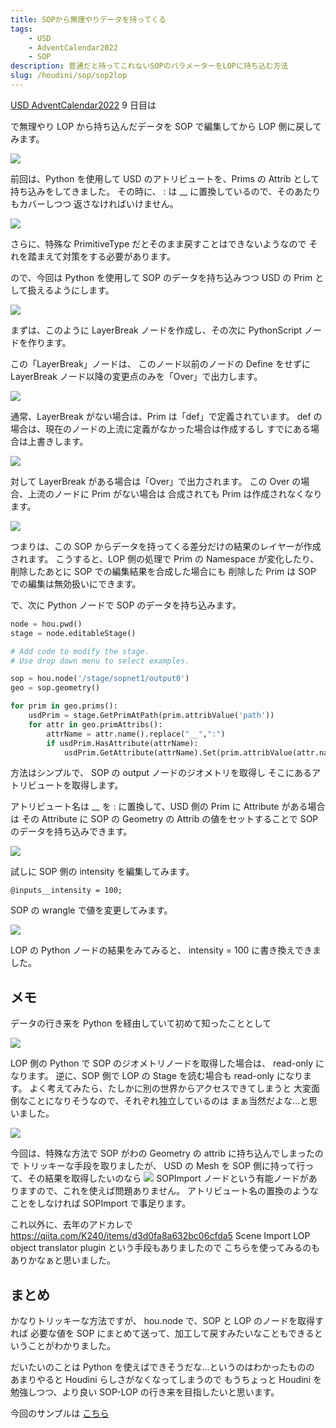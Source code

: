 ```yaml
---
title: SOPから無理やりデータを持ってくる
tags:
    - USD
    - AdventCalendar2022
    - SOP
description: 普通だと持ってこれないSOPのパラメーターをLOPに持ち込む方法
slug: /houdini/sop/sop2lop
---
```


[USD AdventCalendar2022](https://qiita.com/advent-calendar/2022/usd) 9 日目は

<AutoLinkTitle url="/houdini/sop/import_lop" /> で無理やり LOP から持ち込んだデータを
SOP で編集してから LOP 側に戻してみます。

![](https://gyazo.com/83384553e0fc63c5079fe9fa30ff638c.png)

前回は、Python を使用して USD のアトリビュートを、Prims の Attrib として
持ち込みをしてきました。
その時に、 : は \_\_ に置換しているので、そのあたりもカバーしつつ
返さなければいけません。

![](https://gyazo.com/c33e4cd9aa030276e6d00f71759a7b4e.png)

さらに、特殊な PrimitiveType だとそのまま戻すことはできないようなので
それを踏まえて対策をする必要があります。

ので、今回は Python を使用して SOP のデータを持ち込みつつ
USD の Prim として扱えるようにします。

![](https://gyazo.com/74011fb07504fb0f5be013c11ae4295b.png)

まずは、このように LayerBreak ノードを作成し、その次に PythonScript ノードを作ります。

この「LayerBreak」ノードは、
このノード以前のノードの Define をせずに
LayerBreak ノード以降の変更点のみを「Over」で出力します。

![](https://gyazo.com/7b891a806981807673edd700b0ea5ce9.png)

通常、LayerBreak がない場合は、Prim は「def」で定義されています。
def の場合は、現在のノードの上流に定義がなかった場合は作成するし
すでにある場合は上書きします。

![](https://gyazo.com/60ef9582d19d5a2499772438d7fd5b81.png)

対して LayerBreak がある場合は「Over」で出力されます。
この Over の場合、上流のノードに Prim がない場合は
合成されても Prim は作成されなくなります。

![](https://gyazo.com/f79b8a580b8ccce4ec4b370e66eff553.png)

つまりは、この SOP からデータを持ってくる差分だけの結果のレイヤーが作成されます。
こうすると、LOP 側の処理で Prim の Namespace が変化したり、削除したあとに
SOP での編集結果を合成した場合にも
削除した Prim は SOP での編集は無効扱いにできます。

で、次に Python ノードで SOP のデータを持ち込みます。

```python
node = hou.pwd()
stage = node.editableStage()

# Add code to modify the stage.
# Use drop down menu to select examples.

sop = hou.node('/stage/sopnet1/output0')
geo = sop.geometry()

for prim in geo.prims():
    usdPrim = stage.GetPrimAtPath(prim.attribValue('path'))
    for attr in geo.primAttribs():
        attrName = attr.name().replace("__",":")
        if usdPrim.HasAttribute(attrName):
            usdPrim.GetAttribute(attrName).Set(prim.attribValue(attr.name()))

```

方法はシンプルで、
SOP の output ノードのジオメトリを取得し
そこにあるアトリビュートを取得します。

アトリビュート名は \_\_ を : に置換して、USD 側の Prim に Attribute がある場合は
その Attribute に SOP の Geometry の Attrib の値をセットすることで
SOP のデータを持ち込みできます。

![](https://gyazo.com/5e61e9367e103483da2513b1340cc8fe.png)

試しに SOP 側の intensity を編集してみます。

```
@inputs__intensity = 100;
```

SOP の wrangle で値を変更してみます。

![](https://gyazo.com/cdf04a69ad937c5aa7fa6bfa794b657f.png)

LOP の Python ノードの結果をみてみると、 intensity = 100 に書き換えできました。

## メモ

データの行き来を Python を経由していて初めて知ったこととして

![](https://gyazo.com/5ba1c5e32ce2fe83aa1c458bb1657c20.png)

LOP 側の Python で SOP のジオメトリノードを取得した場合は、 read-only になります。
逆に、SOP 側で LOP の Stage を読む場合も read-only になります。
よく考えてみたら、たしかに別の世界からアクセスできてしまうと
大変面倒なことになりそうなので、それぞれ独立しているのは
まぁ当然だよな…と思いました。

![](https://gyazo.com/879b1bc452605b51813f2aaa02272e99.png)

今回は、特殊な方法で SOP がわの Geometry の attrib に持ち込んでしまったので
トリッキーな手段を取りましたが、
USD の Mesh を SOP 側に持って行って、その結果を取得したいのなら
![](https://gyazo.com/879b1bc452605b51813f2aaa02272e99.png)
SOPImport ノードという有能ノードがありますので、これを使えば問題ありません。
アトリビュート名の置換のようなことをしなければ SOPImport で事足ります。

これ以外に、去年のアドカレで
https://qiita.com/K240/items/d3d0fa8a632bc06cfda5
Scene Import LOP object translator plugin という手段もありましたので
こちらを使ってみるのもありかなぁと思いました。

## まとめ

かなりトリッキーな方法ですが、 hou.node で、SOP と LOP のノードを取得すれば
必要な値を SOP にまとめて送って、加工して戻すみたいなこともできるということがわかりました。

だいたいのことは Python を使えばできそうだな…というのはわかったものの
あまりやると Houdini らしさがなくなってしまうので
もうちょっと Houdini を勉強しつつ、より良い SOP-LOP の行き来を目指したいと思います。

今回のサンプルは [こちら](https://1drv.ms/u/s!AlUBmJYsMwMhhqU-12teloYHazoBxQ?e=fQse03)
